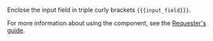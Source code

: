 <Cut title="How do I display formatted text from input data in the task?">

Enclose the input field in triple curly brackets `{{{input_field}}}`.

For more information about using the component, see the [Requester's guide](/docs/guide/t-components/html).

</Cut>
